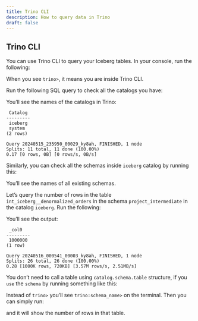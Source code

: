 ```yaml
---
title: Trino CLI
description: How to query data in Trino
draft: false
---
```


## Trino CLI

You can use Trino CLI to query your Iceberg tables. In your console, run the following:

<BashCode code="sidetrek run trino shell" client:load />


When you see `trino>`, it means you are inside Trino CLI.

Run the following SQL query to check all the catalogs you have:

<BashCode code="show catalogs;" client:load />


You’ll see the names of the catalogs in Trino:

```plaintext
 Catalog 
---------
 iceberg 
 system  
(2 rows)

Query 20240515_235950_00029_ky8ah, FINISHED, 1 node
Splits: 11 total, 11 done (100.00%)
0.17 [0 rows, 0B] [0 rows/s, 0B/s]
```

Similarly, you can check all the schemas inside `iceberg` catalog by running this:

<BashCode code="show schemas in iceberg;" client:load />

You’ll see the names of all existing schemas.

Let’s query the number of rows in the table `int_iceberg__denormalized_orders` in the schema `project_intermediate` in the catalog `iceberg`. Run the following:

<BashCode code="select count(*) from iceberg.project_intermediate.int_iceberg__denormalized_orders;" client:load />


You’ll see the output:

```plaintext
 _col0  
---------
 1000000 
(1 row)

Query 20240516_000541_00003_ky8ah, FINISHED, 1 node
Splits: 26 total, 26 done (100.00%)
0.28 [1000K rows, 720KB] [3.57M rows/s, 2.51MB/s]
```
You don’t need to call a table using `catalog.schema.table` structure, if you `use` the `schema` by running something like this:

<BashCode code="use iceberg.project_marts;" client:load />


Instead of `trino>` you’ll see `trino:schema_name>` on the terminal. Then you can simply run:

<BashCode code="select count(*) from marts_iceberg__general;" client:load />

and it will show the number of rows in that table.